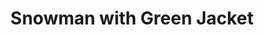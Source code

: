 ---
title: "Snowman with Green Jacket"
subtitle: ""
creator: ""
categories: ["christmas"]
featuredImage: "../src/assets/images/item/christmas/DSC02635.png"
views: ["../src/assets/images/item/christmas/DSC02635.png","../src/assets/images/item/christmas/DSC02636.png","../src/assets/images/item/christmas/DSC02637.png"]
nextItem: []
---